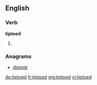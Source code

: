 ==English==

===Verb===
'''tiptoed'''

# {{past of|tiptoe}}

===Anagrams===
* [[diptote#English|diptote]]

[[de:tiptoed]]
[[fr:tiptoed]]
[[mg:tiptoed]]
[[vi:tiptoed]]